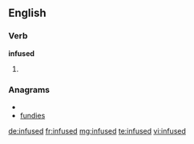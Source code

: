 ==English==

===Verb===
'''infused'''

# {{past of|[[infuse]]}}

===Anagrams===
* {{alphagram|definsu}}
* [[fundies#English|fundies]]

[[de:infused]]
[[fr:infused]]
[[mg:infused]]
[[te:infused]]
[[vi:infused]]